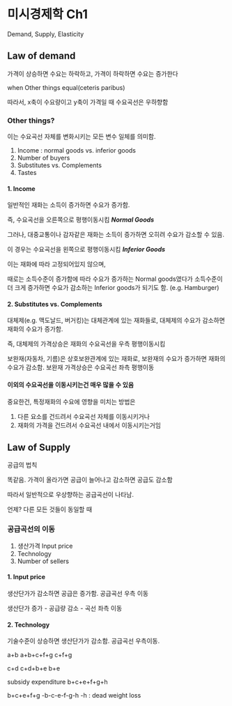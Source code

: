# 미시경제학 Ch1 {.unnumbered}

Demand, Supply, Elasticity

## Law of demand

가격이 상승하면 수요는 하락하고, 가격이 하락하면 수요는 증가한다

when Other things equal(ceteris paribus)

따라서, x축이 수요량이고 y축이 가격일 때 수요곡선은 우하향함

### Other things?

이는 수요곡선 자체를 변화시키는 모든 변수 일체를 의미함.

1. Income : normal goods vs. inferior goods
2. Number of buyers
3. Substitutes vs. Complements
4. Tastes

#### 1. Income

일반적인 재화는 소득이 증가하면 수요가 증가함.

즉, 수요곡선을 오른쪽으로 평행이동시킴 ***Normal Goods***

그러나, 대중교통이나 감자같은 재화는 소득이 증가하면 오히려 수요가 감소할 수 있음.

이 경우는 수요곡선을 왼쪽으로 평행이동시킴 ***Inferior Goods***

이는 재화에 따라 고정되어있지 않으며,

때로는 소득수준이 증가함에 따라 수요가 증가하는 Normal goods였다가 소득수준이 더 크게 증가하면 수요가 감소하는 Inferior goods가 되기도 함. (e.g. Hamburger)

#### 2. Substitutes vs. Complements

대체제(e.g. 맥도날드, 버거킹)는 대체관계에 있는 재화들로, 대체제의 수요가 감소하면 재화의 수요가 증가함.

즉, 대체제의 가격상승은 재화의 수요곡선을 우측 평행이동시킴

보완재(자동차, 기름)은 상호보완관계에 있는 재화로, 보완재의 수요가 증가하면 재화의 수요가 감소함. 보완재 가격상승은 수요곡선 좌측 평행이동

#### 이외의 수요곡선을 이동시키는건 매우 많을 수 있음

중요한건, 특정재화의 수요에 영향을 미치는 방법은

1. 다른 요소를 건드려서 수요곡선 자체를 이동시키거나
2. 재화의 가격을 건드려서 수요곡선 내에서 이동시키는거임

## Law of Supply

공급의 법칙

똑같음. 가격이 올라가면 공급이 늘어나고 감소하면 공급도 감소함

따라서 일반적으로 우상향하는 공급곡선이 나타남.

언제? 다른 모든 것들이 동일할 때

### 공급곡선의 이동

1. 생산가격 Input price
2. Technology
3. Number of sellers

#### 1. Input price

생산단가가 감소하면 공급은 증가함. 공급곡선 우측 이동

생산단가 증가 - 공급량 감소 - 곡선 좌측 이동

#### 2. Technology

기술수준이 상승하면 생산단가가 감소함. 공급곡선 우측이동.

a+b
a+b+c+f+g
c+f+g

c+d
c+d+b+e
b+e

subsidy expenditure 
b+c+e+f+g+h

b+c+e+f+g
-b-c-e-f-g-h
-h : dead weight loss
